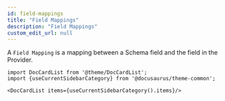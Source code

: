 ```yaml
---
id: field-mappings
title: "Field Mappings"
description: "Field Mappings"
custom_edit_url: null
---
```




A `Field Mapping` is a mapping between a Schema field and the field in the Provider.



```mdx-code-block
import DocCardList from '@theme/DocCardList';
import {useCurrentSidebarCategory} from '@docusaurus/theme-common';

<DocCardList items={useCurrentSidebarCategory().items}/>
```
      
